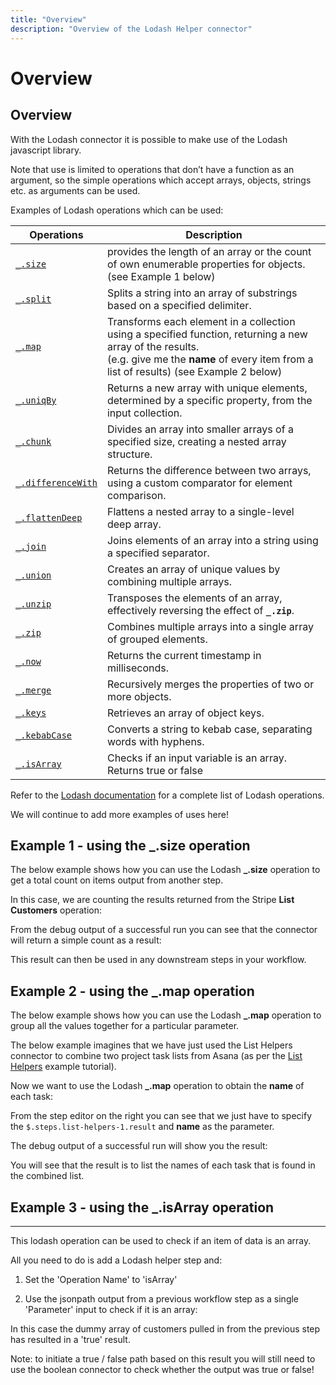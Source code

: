 ```yaml
---
title: "Overview"
description: "Overview of the Lodash Helper connector"
---
```


# Overview

## Overview

With the Lodash connector it is possible to make use of the Lodash javascript library.

Note that use is limited to operations that don’t have a function as an argument, so the simple operations which accept arrays, objects, strings etc. as arguments can be used.

Examples of Lodash operations which can be used:

| Operations | Description |
| --- | --- |
| [`_.size`](https://lodash.com/docs#size) | provides the length of an array or the count of own enumerable properties for objects. (see Example 1 below) |
| [`_.split`](https://lodash.com/docs/#split) | Splits a string into an array of substrings based on a specified delimiter. |
| [`_.map`](https://lodash.com/docs/#map) | Transforms each element in a collection using a specified function, returning a new array of the results.<br/>(e.g. give me the **name** of every item from a list of results) (see Example 2 below) |
| [`_.uniqBy`](https://lodash.com/docs#uniqBy) | Returns a new array with unique elements, determined by a specific property, from the input collection. |
| [`_.chunk`](https://lodash.com/docs/#chunk) | Divides an array into smaller arrays of a specified size, creating a nested array structure. |
| [`_.differenceWith`](https://lodash.com/docs/#differenceWith) | Returns the difference between two arrays, using a custom comparator for element comparison. |
| [`_.flattenDeep`](https://lodash.com/docs/#flattenDeep) | Flattens a nested array to a single-level deep array. |
| [`_.join`](https://lodash.com/docs/#join) | Joins elements of an array into a string using a specified separator. |
| [`_.union`](https://lodash.com/docs/#union) | Creates an array of unique values by combining multiple arrays. |
| [`_.unzip`](https://lodash.com/docs/#unzip) | Transposes the elements of an array, effectively reversing the effect of **`_.zip`**. |
| [`_.zip`](https://lodash.com/docs/#zip) | Combines multiple arrays into a single array of grouped elements. |
| [`_.now`](https://lodash.com/docs/#now) | Returns the current timestamp in milliseconds. |
| [`_.merge`](https://lodash.com/docs/#merge) | Recursively merges the properties of two or more objects. |
| [`_.keys`](https://lodash.com/docs/#keys) | Retrieves an array of object keys. |
| [`_.kebabCase`](https://lodash.com/docs/#kebabCase) | Converts a string to kebab case, separating words with hyphens. |
| [`_.isArray`](https://lodash.com/docs/#isArray) | Checks if an input variable is an array. Returns true or false |

Refer to the [Lodash documentation](https://lodash.com/docs/) for a complete list of Lodash operations.

We will continue to add more examples of uses here!

## Example 1 - using the _.size operation

The below example shows how you can use the Lodash **_.size** operation to get a total count on items output from another step.

In this case, we are counting the results returned from the Stripe **List Customers** operation:

From the debug output of a successful run you can see that the connector will return a simple count as a result:

This result can then be used in any downstream steps in your workflow.

## Example 2 - using the _.map operation

The below example shows how you can use the Lodash **_.map** operation to group all the values together for a particular parameter.

The below example imagines that we have just used the List Helpers connector to combine two project task lists from Asana (as per the [List Helpers](/connectors/helpers/list-helper/) example tutorial).

Now we want to use the Lodash **_.map** operation to obtain the **name** of each task:

From the step editor on the right you can see that we just have to specify the `$.steps.list-helpers-1.result` and **name** as the parameter.

The debug output of a successful run will show you the result:

You will see that the result is to list the names of each task that is found in the combined list.

## Example 3 - using the _.isArray operation

---

This lodash operation can be used to check if an item of data is an array.

All you need to do is add a Lodash helper step and:

1. Set the 'Operation Name' to 'isArray' 

2. Use the jsonpath output from a previous workflow step as a single 'Parameter' input to check if it is an array:

In this case the dummy array of customers pulled in from the previous step has resulted in a 'true' result.

Note: to initiate a true / false path based on this result you will still need to use the boolean connector to check whether the output was true or false!
